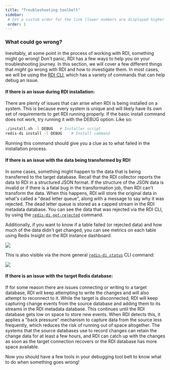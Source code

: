```yaml
---
title: "Troubleshooting toolbelt"
sidebar:
 # Set a custom order for the link (lower numbers are displayed higher up)
 order: 1
---
```


### What could go wrong?

Inevitably, at some point in the process of working with RDI, something might go wrong! Don't panic, RDI has a few ways to help you on your troubleshooting journey. In this section, we will cover a few different things that *might* go wrong with RDI and how to investigate them. In most cases, we will be using the <a href="https://redis.io/docs/latest/integrate/redis-data-integration/reference/cli/" target="_blank">RDI CLI</a>, which has a variety of commands that can help debug an issue. 

#### If there is an issue during RDI installation:

There are plenty of issues that can arise when RDI is being installed on a system. This is because every system is unique and will likely have its own set of requirements to get RDI running properly. If the basic install command does not work, try running it with the DEBUG option. Like so: 

```bash
./install.sh -l DEBUG   # Installer script
redis-di install -l DEBUG    # Install command
```

Running this command should give you a clue as to what failed in the installation process. 

#### If there is an issue with the data being transformed by RDI:

In some cases, something might happen to the data that is being transferred to the target database. Recall that the RDI collector reports the data to RDI in a structured JSON format. If the structure of the JSON data is invalid or if there is a fatal bug in the transformation job, then RDI can't transform the data. When this happens, RDI will store the original data in what's called a "dead letter queue", along with a message to say why it was rejected. The dead letter queue is stored as a capped stream in the RDI metadata database. You can see the data that was rejected via the RDI CLI, by using the <a href="https://redis.io/docs/latest/integrate/redis-data-integration/reference/cli/redis-di-get-rejected/" target="_blank">`redis-di get-rejected`</a> command. 

Additionally, if you want to know if a table failed (or rejected data) and how much of the data didn't get changed, you can see metrics on each table using Redis Insight on the RDI instance dashboard.

<div style="text-align: left;"><img src="/doc/assets/rdi-insight-datastream.png"/></div>

This is also visible via the more general <a href="https://redis.io/docs/latest/integrate/redis-data-integration/reference/cli/redis-di-status/" target="_blank">`redis-di status`</a> CLI command:

<div style="text-align: left;"><img src="/doc/assets/di-status-cli.png"/></div>

#### If there is an issue with the target Redis database:

If for some reason there are issues connecting or writing to a target database, RDI will keep attempting to write the changes and will also attempt to reconnect to it. While the target is disconnected, RDI will keep capturing change events from the source database and adding them to its streams in the RDI metadata database. This continues until the RDI database gets low on space to store new events. When RDI detects this, it applies a "back pressure" mechanism to capture data from the source less frequently, which reduces the risk of running out of space altogether. The systems that the source databases use to record changes can retain the change data for at least a few hours, and RDI can catch up with the changes as soon as the target connection recovers or the RDI database has more space available.


Now you should have a few tools in your debugging tool belt to know what to do when something goes wrong!

